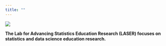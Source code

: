```yaml
---
title: ""
---
```


![](images/Lab for Advancing Statistics Education Resesarch-2-01.png)

**The Lab for Advancing Statistics Education Research (LASER) focuses on statistics and data science education research.**
